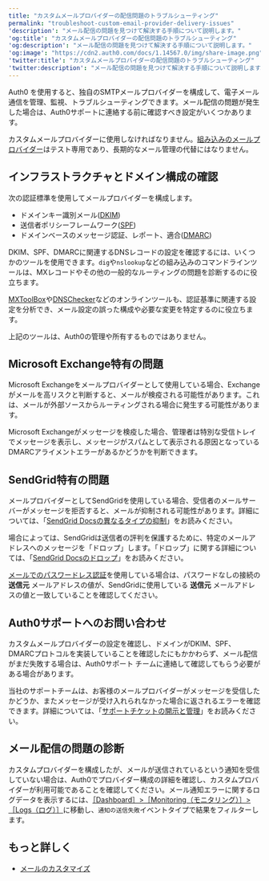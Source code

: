 ```yaml
---
title: "カスタムメールプロバイダーの配信問題のトラブルシューティング"
permalink: "troubleshoot-custom-email-provider-delivery-issues"
'description': "メール配信の問題を見つけて解決する手順について説明します。"
'og:title': "カスタムメールプロバイダーの配信問題のトラブルシューティング"
'og:description': "メール配信の問題を見つけて解決する手順について説明します。"
'og:image': "https://cdn2.auth0.com/docs/1.14567.0/img/share-image.png"
'twitter:title': "カスタムメールプロバイダーの配信問題のトラブルシューティング"
'twitter:description': "メール配信の問題を見つけて解決する手順について説明します。"
---
```


Auth0 を使用すると、独自のSMTPメールプロバイダーを構成して、電子メール通信を管理、監視、トラブルシューティングできます。メール配信の問題が発生した場合は、Auth0サポートに連絡する前に確認すべき設定がいくつかあります。

カスタムメールプロバイダーに使用しなければなりません。[組み込みのメールプロバイダー](https://manage.auth0.com/#/templates/provider)はテスト専用であり、長期的なメール管理の代替にはなりません。

## インフラストラクチャとドメイン構成の確認

次の認証標準を使用してメールプロバイダーを構成します。

* ドメインキー識別メール([DKIM](http://dkim.org/))
* 送信者ポリシーフレームワーク([SPF](https://datatracker.ietf.org/doc/rfc7208/))
* ドメインベースのメッセージ認証、レポート、適合([DMARC](https://dmarc.org/))

DKIM、SPF、DMARCに関連するDNSレコードの設定を確認するには、いくつかのツールを使用できます。`dig`や`nslookup`などの組み込みのコマンドラインツールは、MXレコードやその他の一般的なルーティングの問題を診断するのに役立ちます。

[MXToolBox](https://mxtoolbox.com/)や[DNSChecker](https://dnschecker.org/all-tools.php)などのオンラインツールも、認証基準に関連する設定を分析でき、メール設定の誤った構成や必要な変更を特定するのに役立ちます。

<Warning>

上記のツールは、Auth0の管理や所有するものではありません。

</Warning>

## Microsoft Exchange特有の問題

Microsoft Exchangeをメールプロバイダーとして使用している場合、Exchangeがメールを高リスクと判断すると、メールが検疫される可能性があります。これは、メールが外部ソースからルーティングされる場合に発生する可能性があります。

Microsoft Exchangeがメッセージを検疫した場合、管理者は特別な受信トレイでメッセージを表示し、メッセージがスパムとして表示される原因となっているDMARCアライメントエラーがあるかどうかを判断できます。

## SendGrid特有の問題

メールプロバイダーとしてSendGridを使用している場合、受信者のメールサーバーがメッセージを拒否すると、メールが抑制される可能性があります。詳細については、「[SendGrid Docsの異なるタイプの抑制](https://docs.sendgrid.com/ui/sending-email/index-suppressions#different-types-of-suppressions)」をお読みください。

場合によっては、SendGridは送信者の評判を保護するために、特定のメールアドレスへのメッセージを「ドロップ」します。「ドロップ」に関する詳細については、「[SendGrid Docsのドロップ](https://docs.sendgrid.com/glossary/drops)」をお読みください。

[メールでのパスワードレス認証](https://auth0.com/docs/authenticate/passwordless#email)を使用している場合は、パスワードなしの接続の **送信元** メールアドレスの値が、SendGridに使用している **送信元** メールアドレスの値と一致していることを確認してください。

## Auth0サポートへのお問い合わせ

カスタムメールプロバイダーの設定を確認し、ドメインがDKIM、SPF、DMARCプロトコルを実装していることを確認したにもかかわらず、メール配信がまだ失敗する場合は、Auth0サポート チームに連絡して確認してもらう必要がある場合があります。

当社のサポートチームは、お客様のメールプロバイダーがメッセージを受信したかどうか、またメッセージが受け入れられなかった場合に返されるエラーを確認できます。詳細については、「[サポートチケットの開示と管理](/docs/ja-jp/troubleshoot/customer-support/open-and-manage-support-tickets)」をお読みください。

## メール配信の問題の診断

カスタムプロバイダーを構成したが、メールが送信されているという通知を受信して​​いない場合は、Auth0でプロバイダー構成の詳細を確認し、カスタムプロバイダーが利用可能であることを確認してください。メール通知エラーに関するログデータを表示するには、[［Dashboard］>［Monitoring（モニタリング）］>［Logs（ログ）］](https://manage.auth0.com/#/logs)に移動し、`通知の送信失敗`イベントタイプで結果をフィルターします。

## もっと詳しく

* [メールのカスタマイズ](/docs/ja-jp/customize/email)